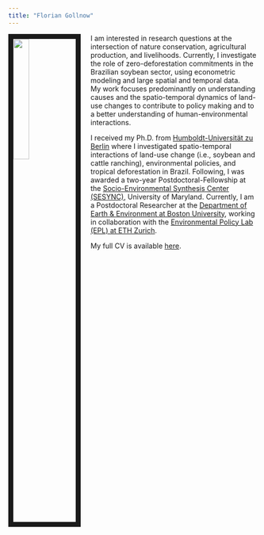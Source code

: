```yaml
---
title: "Florian Gollnow"
---
```


<link rel="stylesheet" href="styles.css" type="text/css">

<img src="images/gollnowf_pic1.jpg" style="width:25%; border:10px solid; margin-right: 20px" align="left">

I am interested in research questions at the intersection of nature conservation, agricultural production, and livelihoods. Currently, I investigate the role of zero-deforestation commitments in the Brazilian soybean sector, using econometric modeling and large spatial and temporal data.  
My work focuses predominantly on understanding causes and the spatio-temporal dynamics of land-use changes to contribute to policy making and to a better understanding of human-environmental interactions.   
  
I received my Ph.D. from [Humboldt-Universität zu Berlin](https://www.geographie.hu-berlin.de/en) where I investigated spatio-temporal interactions of land-use change (i.e., soybean and cattle ranching), environmental policies, and tropical deforestation in Brazil. Following, I was awarded a two-year Postdoctoral-Fellowship at the [Socio-Environmental Synthesis Center (SESYNC)](https://www.sesync.org/), University of Maryland. Currently, I am a Postdoctoral Researcher at the [Department of Earth & Environment at Boston University](http://www.bu.edu/earth/), working in collaboration with the [Environmental Policy Lab (EPL) at ETH Zurich](https://epl.ethz.ch/). 
  
My full CV is available [here](files/GollnowF_CV_20210214.pdf).